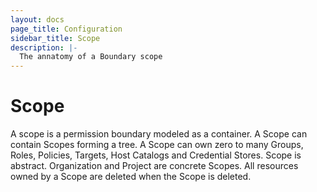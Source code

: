 ```yaml
---
layout: docs
page_title: Configuration
sidebar_title: Scope
description: |-
  The annatomy of a Boundary scope
---
```


# Scope

A scope is a permission boundary modeled as a container. A Scope can contain Scopes forming a tree. A Scope can own zero to many Groups, Roles, Policies, Targets, Host Catalogs and Credential Stores. Scope is abstract. Organization and Project are concrete Scopes. All resources owned by a Scope are deleted when the Scope is deleted.
